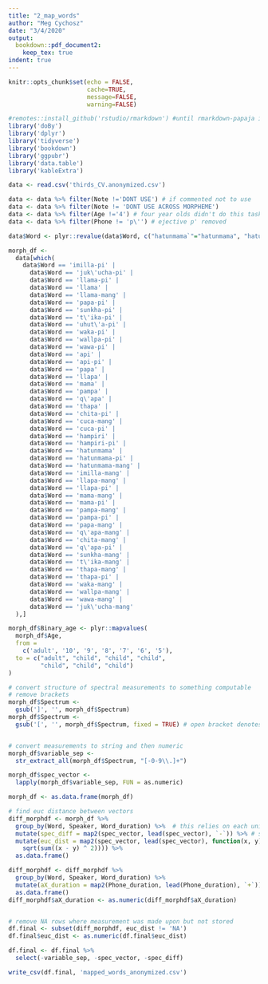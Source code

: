 ```yaml
---
title: "2_map_words"
author: "Meg Cychosz"
date: "3/4/2020"
output: 
  bookdown::pdf_document2:
    keep_tex: true
indent: true
---
```


```r
knitr::opts_chunk$set(echo = FALSE, 
                      cache=TRUE, 
                      message=FALSE, 
                      warning=FALSE)
```

```r
#remotes::install_github('rstudio/rmarkdown') #until rmarkdown-papaja incompatibility is fixed
library('doBy')
library('dplyr')
library('tidyverse')
library('bookdown')
library('ggpubr')
library('data.table')
library('kableExtra')
```

```r
data <- read.csv('thirds_CV.anonymized.csv')

data <- data %>% filter(Note !='DONT USE') # if commented not to use
data <- data %>% filter(Note != 'DONT USE ACROSS MORPHEME')
data <- data %>% filter(Age !='4') # four year olds didn't do this task
data <- data %>% filter(Phone != 'p\'') # ejective p' removed

data$Word <- plyr::revalue(data$Word, c("hatunmama`"="hatunmama", "hatun mama"="hatunmama", "hatun mama-mang"="hatunmama-mang", "hatun mama-pi"="hatunmama-pi"))
```

```r
morph_df <-
  data[which(
    data$Word == 'imilla-pi' |
      data$Word == 'juk\'ucha-pi' |
      data$Word == 'llama-pi' |
      data$Word == 'llama' |
      data$Word == 'llama-mang' |
      data$Word == 'papa-pi' |
      data$Word == 'sunkha-pi' |
      data$Word == 't\'ika-pi' |
      data$Word == 'uhut\'a-pi' |
      data$Word == 'waka-pi' |
      data$Word == 'wallpa-pi' |
      data$Word == 'wawa-pi' |
      data$Word == 'api' |
      data$Word == 'api-pi' |
      data$Word == 'papa' |
      data$Word == 'llapa' |
      data$Word == 'mama' |
      data$Word == 'pampa' |
      data$Word == 'q\'apa' |
      data$Word == 'thapa' |
      data$Word == 'chita-pi' |
      data$Word == 'cuca-mang' |
      data$Word == 'cuca-pi' |
      data$Word == 'hampiri' |
      data$Word == 'hampiri-pi' |
      data$Word == 'hatunmama' |
      data$Word == 'hatunmama-pi' |
      data$Word == 'hatunmama-mang' |
      data$Word == 'imilla-mang' |
      data$Word == 'llapa-mang' |
      data$Word == 'llapa-pi' |
      data$Word == 'mama-mang' |
      data$Word == 'mama-pi' |
      data$Word == 'pampa-mang' |
      data$Word == 'pampa-pi' |
      data$Word == 'papa-mang' |
      data$Word == 'q\'apa-mang' |
      data$Word == 'chita-mang' |
      data$Word == 'q\'apa-pi' |
      data$Word == 'sunkha-mang' |
      data$Word == 't\'ika-mang' |
      data$Word == 'thapa-mang' |
      data$Word == 'thapa-pi' |
      data$Word == 'waka-mang' |
      data$Word == 'wallpa-mang' |
      data$Word == 'wawa-mang' |
      data$Word == 'juk\'ucha-mang' 
  ),]
```

```r
morph_df$Binary_age <- plyr::mapvalues(
  morph_df$Age,
  from =
    c('adult', '10', '9', '8', '7', '6', '5'),
  to = c("adult", "child", "child", "child",
         "child", "child", "child")
)
```

```r
# convert structure of spectral measurements to something computable
# remove brackets
morph_df$Spectrum <-
  gsub(']', '', morph_df$Spectrum)
morph_df$Spectrum <-
  gsub('[', '', morph_df$Spectrum, fixed = TRUE) # open bracket denotes regex so fix it


# convert measurements to string and then numeric
morph_df$variable_sep <-
  str_extract_all(morph_df$Spectrum, "[-0-9\\.]+")

morph_df$spec_vector <-
  lapply(morph_df$variable_sep, FUN = as.numeric)

morph_df <- as.data.frame(morph_df)
```

```r

# find euc distance between vectors
diff_morphdf <- morph_df %>%
  group_by(Word, Speaker, Word_duration) %>%  # this relies on each unique item spoken by the speaker having unique length (some might not)
  mutate(spec_diff = map2(spec_vector, lead(spec_vector), `-`)) %>% # sanity check
  mutate(euc_dist = map2(spec_vector, lead(spec_vector), function(x, y)
    sqrt(sum((x - y) ^ 2)))) %>%
  as.data.frame() 

diff_morphdf <- diff_morphdf %>% 
  group_by(Word, Speaker, Word_duration) %>% 
  mutate(aX_duration = map2(Phone_duration, lead(Phone_duration), `+`)) %>% 
  as.data.frame()  
diff_morphdf$aX_duration <- as.numeric(diff_morphdf$aX_duration)


# remove NA rows where measurement was made upon but not stored
df.final <- subset(diff_morphdf, euc_dist != 'NA')
df.final$euc_dist <- as.numeric(df.final$euc_dist)
```

```r
df.final <- df.final %>%
  select(-variable_sep, -spec_vector, -spec_diff)

write_csv(df.final, 'mapped_words_anonymized.csv')
```

